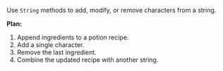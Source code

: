 Use `String` methods to add, modify, or remove characters from a string.

**Plan:**
1. Append ingredients to a potion recipe.
2. Add a single character.
3. Remove the last ingredient.
4. Combine the updated recipe with another string.